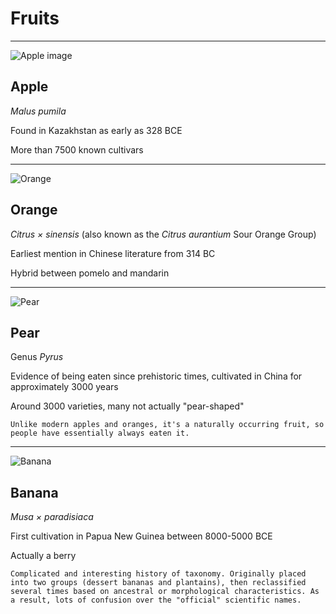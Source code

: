 # Fruits

---

![Apple image](/assets/fruits/apple.jpg)

## Apple

_Malus pumila_

Found in Kazakhstan as early as 328 BCE

More than 7500 known cultivars

---

![Orange](/assets/fruits/orange.jpg)

## Orange

_Citrus × sinensis_ (also known as the _Citrus aurantium_ Sour Orange Group)

Earliest mention in Chinese literature from 314 BC

Hybrid between pomelo and mandarin

---

![Pear](/assets/fruits/pear.jpg)

## Pear

Genus _Pyrus_

Evidence of being eaten since prehistoric times, cultivated in China for approximately 3000 years

Around 3000 varieties, many not actually "pear-shaped"

```notes
Unlike modern apples and oranges, it's a naturally occurring fruit, so people have essentially always eaten it.
```

---

![Banana](/assets/fruits/bananas.jpg)

## Banana

_Musa × paradisiaca_

First cultivation in Papua New Guinea between 8000-5000 BCE

Actually a berry

```notes
Complicated and interesting history of taxonomy. Originally placed into two groups (dessert bananas and plantains), then reclassified several times based on ancestral or morphological characteristics. As a result, lots of confusion over the "official" scientific names.
```

